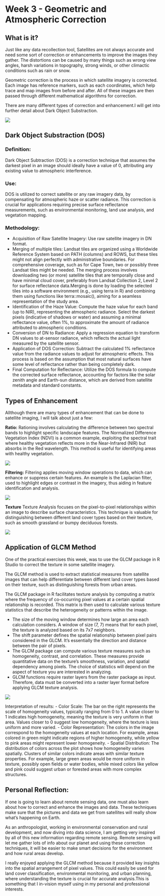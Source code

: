 # Week 3 - Geometric and Atmospheric Correction

## **What is it?**

Just like any data recollection tool, Satellites are not always accurate and need some sort of correction or enhancements to improve the images they gather. The distortions can be caused by many things such as wrong view angles, harsh variations in topography, strong winds, or other climactic conditions such as rain or snow. 

Geometric correction is the process in which satellite imagery is corrected. Each image has reference markers, such as each coordinates, which help trace and map images from before and after. All of these images are then passed through different mathematical algorithms for correction. 

There are many different types of correction and enhancement.I will get into further detail about Dark Object Substraction.

![](correction.png)

## **Dark Object Substraction (DOS)**

### Definition:
Dark Object Subtraction (DOS) is a correction technique that assumes the darkest pixel in an image should ideally have a value of 0, attributing any existing value to atmospheric interference. 

### Use:
DOS is utilized to correct satellite or any raw imagery data, by compensating for atmospheric haze or scatter radiance. This correction is crucial for applications requiring precise surface reflectance measurements, such as environmental monitoring, land use analysis, and vegetation mapping.

### Methodology:
- Acquisition of Raw Satellite Imagery: Use raw satellite imagery in DN format.
- Merging of multiple tiles: Landsat tiles are organized using a Worldwide Reference System based on PATH (columns) and ROWS, but these tiles might not align perfectly with administrative boundaries. For comprehensive coverage, such as for Cape Town, two or possibly three Landsat tiles might be needed. The merging process involves downloading two (or more) satellite tiles that are temporally close and have minimal cloud cover, preferably from Landsat Collection 2, Level 2 for surface reflectance data.Merging is done by loading the selected tiles into a software environment (e.g., using terra in R) and combining them using functions like terra::mosaic(), aiming for a seamless representation of the study area.
- Identification of the Haze Value: Compute the haze value for each band (up to NIR), representing the atmospheric radiance. Select the darkest pixels (indicative of shadows or water) and assuming a minimal reflectance value, often 1%, to approximate the amount of radiance attributed to atmospheric conditions.
- Conversion of DN to Radiance: Apply a regression equation to transform DN values to at-sensor radiance, which reflects the actual light measured by the satellite sensor.
- Application of DOS Correction: Subtract the calculated 1% reflectance value from the radiance values to adjust for atmospheric effects. This process is based on the assumption that most natural surfaces have some level of reflectance rather than being completely dark.
- Final Computation for Reflectance: Utilize the DOS formula to compute the corrected surface reflectance, accounting for factors like the solar zenith angle and Earth-sun distance, which are derived from satellite metadata and standard constants.

## **Types of Enhancement**

Allthough there are many types of enhancement that can be done to satellite imaging, I will talk about just a few:

**Ratio:**
Rationing involves calculating the difference between two spectral bands to highlight specific landscape features. The Normalized Difference Vegetation Index (NDVI) is a common example, exploiting the spectral trait where healthy vegetation reflects more in the Near-Infrared (NIR) but absorbs in the Red wavelength. This method is useful for identifying areas with healthy vegetation.

![](Screenshot 2024-03-11 114906.png)

**Filtering:**
Filtering applies moving window operations to data, which can enhance or suppress certain features. An example is the Laplacian filter, used to highlight edges or contrast in the imagery, thus aiding in feature identification and analysis.

![](Screenshot 2024-03-11 115243.png)

**Texture**
Texture Analysis focuses on the pixel-to-pixel relationships within an image to describe surface characteristics. This technique is valuable for distinguishing between different land cover types based on their texture, such as smooth grassland or bumpy deciduous forests.

![](texture correction.png)

## **Application of GLCM Method**

One of the practical exercises this week, was to use the GLCM package in R Studio to correct the texture in some satellite imagery. 

The GLCM method is used to extract statistical measures from satellite images that can help differentiate between different land cover types based on their texture, such as distinguishing forests from urban areas. 

The GLCM package in R facilitates texture analysis by computing a matrix where the frequency of co-occurring pixel values at a certain spatial relationship is recorded. This matrix is then used to calculate various texture statistics that describe the heterogeneity or patterns within the image. 

- The size of the moving window determines how large an area each calculation considers. A window of size (7, 7) means that for each pixel, the texture is analyzed based on its 7x7 neighbors.
- The shift parameter defines the spatial relationship between pixel pairs considered in the GLCM. It's essentially the direction and distance between the pair of pixels. 
- The GLCM package can compute various texture measures such as homogeneity, contrast, and correlation. These measures provide quantitative data on the texture's smoothness, variation, and spatial dependency among pixels. The choice of statistics will depend on the aspect of texture you are interested in analyzing.
- GLCM functions require raster layers from the raster package as input. Therefore, data must be converted into a raster layer format before applying GLCM texture analysis.

![](homogeneity.png)

Interpretation of results:
- Color Scale: The bar on the right represents the scale of homogeneity values, typically ranging from 0 to 1. A value closer to 1 indicates high homogeneity, meaning the texture is very uniform in that area. Values closer to 0 suggest low homogeneity, where the texture is less uniform and more varied.
- Color Representation: The colors in the image correspond to the homogeneity values at each location. For example, areas colored in green might indicate regions of higher homogeneity, while yellow to pink areas might represent lower homogeneity.
- Spatial Distribution: The distribution of colors across the plot shows how homogeneity varies spatially. Clusters of similar colors indicate areas with similar texture properties. For example, large green areas would be more uniform in texture, possibly open fields or water bodies, while mixed colors like yellow and pink could suggest urban or forested areas with more complex structures.

## **Personal Reflection:**

If one is going to learn about remote sensing data, one must also learn about how to correct and enhance the images and data. These techniques make sure that the pictures and data we get from satellites will really show what's happening on Earth. 

As an anthropologist, working in environmental conservation and rural development, and now diving into data science, I am getting very inspired by all of this new information regarding remote sensing. Remote sensing will let me gather lots of info about our planet and using these correction techniques, it will be easier to make smart decisions for the environment and how rural areas develop.

I really enjoyed applying the GLCM method because it provided key insights into the spatial arrangement of pixel values. This could easily be used for land cover classification, environmental monitoring, and urban planning, where understanding the texture is crucial for accurate analysis.This is something that I in-vision myself using in my personal and professional interests.




